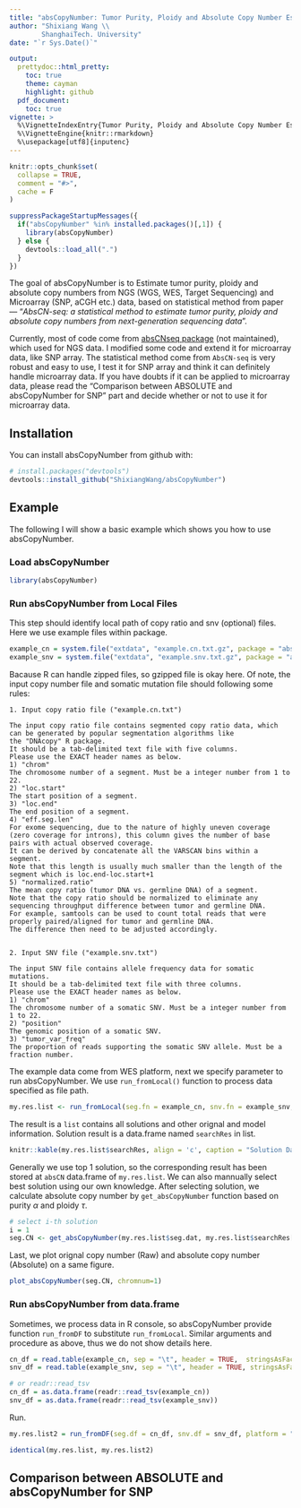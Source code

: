 ```yaml
---
title: "absCopyNumber: Tumor Purity, Ploidy and Absolute Copy Number Estimator"
author: "Shixiang Wang \\
        ShanghaiTech. University"
date: "`r Sys.Date()`"

output:
  prettydoc::html_pretty:
    toc: true
    theme: cayman
    highlight: github
  pdf_document:
    toc: true
vignette: >
  %\VignetteIndexEntry{Tumor Purity, Ploidy and Absolute Copy Number Estimation}
  %\VignetteEngine{knitr::rmarkdown}
  %\usepackage[utf8]{inputenc}
---
```


```r
knitr::opts_chunk$set(
  collapse = TRUE,
  comment = "#>",
  cache = F
)
```


```r
suppressPackageStartupMessages({
  if("absCopyNumber" %in% installed.packages()[,1]) {
    library(absCopyNumber)
  } else {
    devtools::load_all(".")
  }
})
```


The goal of absCopyNumber is to Estimate tumor purity, ploidy and absolute copy numbers from NGS (WGS, WES, Target Sequencing) and Microarray (SNP, aCGH etc.) data, based on statistical method from paper — "*AbsCN-seq: a statistical method to estimate tumor purity, ploidy and absolute copy numbers from next-generation sequencing data*".

Currently, most of code come from [absCNseq package](https://github.com/ShixiangWang/absCNseq) (not maintained), which used for NGS data. I modified some code and extend it for microarray data, like SNP array. The statistical method come from `AbsCN-seq` is very robust and easy to use, I test it for SNP array and think it can definitely handle microarray data. If you have doubts if it can be applied to microarray data, please read the "Comparison between ABSOLUTE and absCopyNumber for SNP" part and decide whether or not to use it for microarray data.


## Installation

You can install absCopyNumber from github with:

```r
# install.packages("devtools")
devtools::install_github("ShixiangWang/absCopyNumber")
```


## Example

The following I will show a basic example which shows you how to use absCopyNumber.

### Load absCopyNumber

```r
library(absCopyNumber)
```

### Run absCopyNumber from Local Files


This step should identify local path of copy ratio and snv (optional) files. Here we use example files within package.


```r
example_cn = system.file("extdata", "example.cn.txt.gz", package = "absCopyNumber")
example_snv = system.file("extdata", "example.snv.txt.gz", package = "absCopyNumber")
```



Bacause R can handle zipped files, so gzipped file is okay here. Of note, the input copy number file and somatic mutation file should following some rules:

```
1. Input copy ratio file ("example.cn.txt")

The input copy ratio file contains segmented copy ratio data, which can be generated by popular segmentation algorithms like 
the "DNAcopy" R package.
It should be a tab-delimited text file with five columns.  
Please use the EXACT header names as below.
1) "chrom"
The chromosome number of a segment. Must be a integer number from 1 to 22.
2) "loc.start"
The start position of a segment.
3) "loc.end"
The end position of a segment.
4) "eff.seg.len"
For exome sequencing, due to the nature of highly uneven coverage (zero coverage for introns), this column gives the number of base pairs with actual observed coverage. 
It can be derived by concatenate all the VARSCAN bins within a segment. 
Note that this length is usually much smaller than the length of the segment which is loc.end-loc.start+1	
5) "normalized.ratio"
The mean copy ratio (tumor DNA vs. germline DNA) of a segment. 
Note that the copy ratio should be normalized to eliminate any sequencing throughput difference between tumor and germline DNA. 
For example, samtools can be used to count total reads that were properly paired/aligned for tumor and germline DNA. 
The difference then need to be adjusted accordingly.  


2. Input SNV file ("example.snv.txt")

The input SNV file contains allele frequency data for somatic mutations.
It should be a tab-delimited text file with three columns.
Please use the EXACT header names as below.
1) "chrom"
The chromosome number of a somatic SNV. Must be a integer number from 1 to 22.
2) "position"
The genomic position of a somatic SNV.
3) "tumor_var_freq"
The proportion of reads supporting the somatic SNV allele. Must be a fraction number. 
```

The example data come from WES platform, next we specify parameter to run absCopyNumber. We use `run_fromLocal()` function to process data specified as file path.

```r
my.res.list <- run_fromLocal(seg.fn = example_cn, snv.fn = example_snv, platform="WES", min.seg.len=200)
```

The result is a `list` contains all solutions and other orignal and model information. Solution result is a data.frame named `searchRes` in list. 

```r
knitr::kable(my.res.list$searchRes, align = 'c', caption = "Solution Data.Frame")

```

Generally we use top 1 solution, so the corresponding result has been stored at `absCN` data.frame of `my.res.list`. We can also mannually select best solution using our own knowledge. After selecting solution, we calculate absolute copy number by `get_absCopyNumber` function based on purity $\alpha$ and ploidy $\tau$.

```r
# select i-th solution
i = 1
seg.CN <- get_absCopyNumber(my.res.list$seg.dat, my.res.list$searchRes[i,"alpha"], my.res.list$searchRes[i,"tau"])  
```

Last, we plot orignal copy number (Raw) and absolute copy number (Absolute) on a same figure.

```r
plot_absCopyNumber(seg.CN, chromnum=1)
```

### Run absCopyNumber from data.frame

Sometimes, we process data in R console, so absCopyNumber provide function `run_fromDF` to substitute `run_fromLocal`. Similar arguments and procedure as above, thus we do not show details here.

```r
cn_df = read.table(example_cn, sep = "\t", header = TRUE,  stringsAsFactors = FALSE)
snv_df = read.table(example_snv, sep = "\t", header = TRUE, stringsAsFactors = FALSE)

# or readr::read_tsv
cn_df = as.data.frame(readr::read_tsv(example_cn))
snv_df = as.data.frame(readr::read_tsv(example_snv))
```

Run.

```r
my.res.list2 = run_fromDF(seg.df = cn_df, snv.df = snv_df, platform = "WES", min.seg.len=200)

identical(my.res.list, my.res.list2)
```

## Comparison between ABSOLUTE and absCopyNumber for SNP

